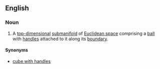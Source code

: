==English==
===Noun===
{{en-noun|handlebodies}}

#{{topology}} A [[top-dimensional]] [[submanifold]] of [[Euclidean space]] comprising a [[ball]] with [[handles]] attached to it along its [[boundary]].
====Synonyms====
*[[cube with handles]]